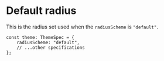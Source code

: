
<Meta title="Foundations/Radius/Default" />

# Default radius

This is the radius set used when the `radiusScheme` is `"default"`.

```tsx
const theme: ThemeSpec = {
    radiusScheme: "default",
    // ...other specifications
};
```

<RadiusDisplay theme={LifeSGTheme} />
